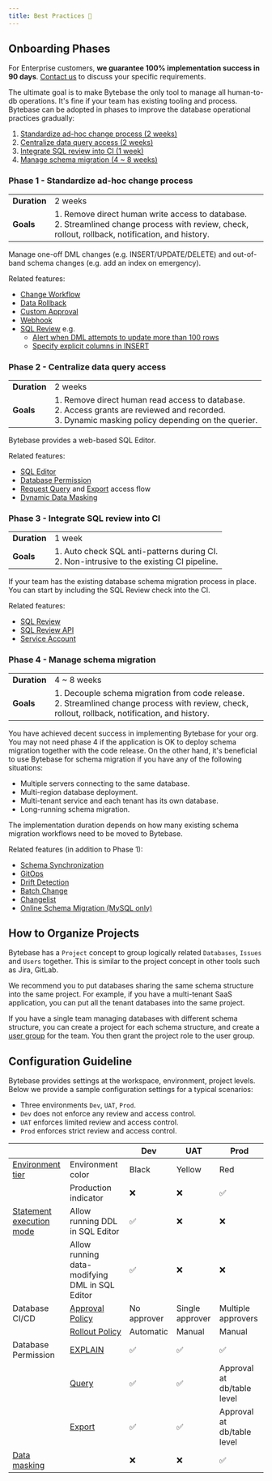 ```yaml
---
title: Best Practices 📘
---
```


## Onboarding Phases

<Note>

For Enterprise customers, **we guarantee 100% implementation success in 90 days**. [Contact us](/contact-us/)
to discuss your specific requirements.

</Note>

The ultimate goal is to make Bytebase the only tool to manage all human-to-db operations. It's fine
if your team has existing tooling and process. Bytebase can be adopted in phases to improve the
database operational practices gradually:

1. [Standardize ad-hoc change process (2 weeks)](#phase-1-standardize-ad-hoc-change-process)
1. [Centralize data query access (2 weeks)](#phase-2-centralize-data-query-access)
1. [Integrate SQL review into CI (1 week)](#phase-3-integrate-sql-review-into-ci)
1. [Manage schema migration (4 ~ 8 weeks)](#phase-4-manage-schema-migration)

### Phase 1 - Standardize ad-hoc change process

|              |                                                                                                                                                      |
| ------------ | ---------------------------------------------------------------------------------------------------------------------------------------------------- |
| **Duration** | 2 weeks                                                                                                                                              |
| **Goals**    | 1. Remove direct human write access to database.<br/>2. Streamlined change process with review, check, rollout, rollback, notification, and history. |

Manage one-off DML changes (e.g. INSERT/UPDATE/DELETE) and out-of-band schema changes (e.g. add an index on emergency).

Related features:

- [Change Workflow](/change-database/change-workflow/)
- [Data Rollback](/change-database/rollback-data-changes/)
- [Custom Approval](/administration/custom-approval/)
- [Webhook](/change-database/webhook/)
- [SQL Review](/sql-review/overview/) e.g.
  - [Alert when DML attempts to update more than 100 rows](/sql-review/review-rules/#limit-affected-row-limit)
  - [Specify explicit columns in INSERT](/sql-review/review-rules/#insert-statements-must-specify-columns)

### Phase 2 - Centralize data query access

|              |                                                                                                                                                           |
| ------------ | --------------------------------------------------------------------------------------------------------------------------------------------------------- |
| **Duration** | 2 weeks                                                                                                                                                   |
| **Goals**    | 1. Remove direct human read access to database.<br/>2. Access grants are reviewed and recorded. <br/> 3. Dynamic masking policy depending on the querier. |

Bytebase provides a web-based SQL Editor.

Related features:

- [SQL Editor](/sql-editor/overview/)
- [Database Permission](/security/database-permission/overview/)
- [Request Query](/security/database-permission/query/) and [Export](/security/database-permission/export/) access flow
- [Dynamic Data Masking](/security/data-masking/overview/)

### Phase 3 - Integrate SQL review into CI

|              |                                                                                              |
| ------------ | -------------------------------------------------------------------------------------------- |
| **Duration** | 1 week                                                                                       |
| **Goals**    | 1. Auto check SQL anti-patterns during CI.<br/>2. Non-intrusive to the existing CI pipeline. |

If your team has the existing database schema migration process in place. You can start by including the
SQL Review check into the CI.

Related features:

- [SQL Review](/sql-review/overview/)
- [SQL Review API](/api/sql-review/)
- [Service Account](/api/authentication/#service-account)

### Phase 4 - Manage schema migration

|              |                                                                                                                                                     |
| ------------ | --------------------------------------------------------------------------------------------------------------------------------------------------- |
| **Duration** | 4 ~ 8 weeks                                                                                                                                         |
| **Goals**    | 1. Decouple schema migration from code release.<br/>2. Streamlined change process with review, check, rollout, rollback, notification, and history. |

You have achieved decent success in implementing Bytebase for your org. You may not need phase 4 if the application
is OK to deploy schema migration together with the code release. On the other hand, it's beneficial to use Bytebase
for schema migration if you have any of the following situations:

- Multiple servers connecting to the same database.
- Multi-region database deployment.
- Multi-tenant service and each tenant has its own database.
- Long-running schema migration.

The implementation duration depends on how many existing schema migration workflows need to be moved to Bytebase.

Related features (in addition to Phase 1):

- [Schema Synchronization](/change-database/synchronize-schema/)
- [GitOps](/vcs-integration/overview/)
- [Drift Detection](/change-database/drift-detection/)
- [Batch Change](/change-database/batch-change/)
- [Changelist](/changelist/)
- [Online Schema Migration (MySQL only)](/change-database/online-schema-migration-for-mysql/)

## How to Organize Projects

Bytebase has a `Project` concept to group logically related `Databases`, `Issues` and `Users` together. This
is similar to the project concept in other tools such as Jira, GitLab.

We recommend you to put databases sharing the same schema structure into the same project. For example,
if you have a multi-tenant SaaS application, you can put all the tenant databases into the same project.

If you have a single team managing databases with different schema structure, you can create a project for each
schema structure, and create a [user group](/administration/user-groups/) for the team. You then grant the project role to the user group.

## Configuration Guideline

Bytebase provides settings at the workspace, environment, project levels. Below we provide a sample configuration settings for a typical scenarios:

- Three environments `Dev`, `UAT`, `Prod`.
- `Dev` does not enforce any review and access control.
- `UAT` enforces limited review and access control.
- `Prod` enforces strict review and access control.

|                                                                                                   |                                                                      | Dev         | UAT             | Prod                       |
| ------------------------------------------------------------------------------------------------- | -------------------------------------------------------------------- | ----------- | --------------- | -------------------------- |
| [Environment tier](/administration/environment-policy/overview/#environment-tier)                 | Environment color                                                    | Black       | Yellow          | Red                        |
|                                                                                                   | Production indicator                                                 | ❌          | ❌              | ✅                         |
| [Statement execution mode](/administration/environment-policy/overview/#statement-execution-mode) | Allow running DDL in SQL Editor                                      | ✅          | ❌              | ❌                         |
|                                                                                                   | Allow running data-modifying DML in SQL Editor                       | ✅          | ❌              | ❌                         |
| Database CI/CD                                                                                    | [Approval Policy](/administration/custom-approval/)                  | No approver | Single approver | Multiple approvers         |
|                                                                                                   | [Rollout Policy](/administration/environment-policy/rollout-policy/) | Automatic   | Manual          | Manual                     |
| Database Permission                                                                               | [EXPLAIN](/security/database-permission/explain/)                    | ✅          | ✅              | ✅                         |
|                                                                                                   | [Query](/security/database-permission/query/)                        | ✅          | ✅              | Approval at db/table level |
|                                                                                                   | [Export](/security/database-permission/export/)                      | ✅          | ✅              | Approval at db/table level |
| [Data masking](/security/data-masking/global-masking-rule/)                                       |                                                                      | ❌          | ❌              | ✅                         |

